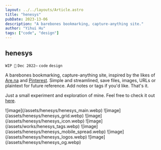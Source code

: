 ```yaml
---
layout: ../../layouts/Article.astro
title: "henesys"
pubDate: 2023-13-06
description: "A barebones bookmarking, capture-anything site."
author: "Yihui Hu"
tags: ["code", "design"]
---
```


## henesys

`WIP 🚧`
`Dec 2022–`
`code`
`design`

A barebones bookmarking, capture-anything site, inspired by the likes of [Are.na](https://are.na) and [Pinterest](https://pinterest.com). Simple and streamlined, save files, images, URLs or plaintext for future reference. Add notes or tags if you'd like. That's it.

Just a small experiment and exploration of mine. Feel free to check it out [here](https://henesys.online).

<div className="image-container">
  ![image](/assets/henesys/henesys_main.webp)
  ![image](/assets/henesys/henesys_grid.webp)
  ![image](/assets/henesys/henesys_icon.webp)
  ![image](/assets/works/henesys_tags.webp)
  ![image](/assets/henesys/henesys_mobile_spread.webp)
  ![image](/assets/henesys/henesys_logos.webp)
  ![image](/assets/henesys/henesys_og.webp)
</div>
